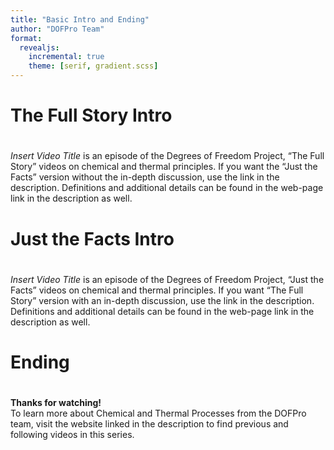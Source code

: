 ```yaml
---
title: "Basic Intro and Ending"
author: "DOFPro Team"
format:
  revealjs:
    incremental: true
    theme: [serif, gradient.scss]
---
```



# The Full Story Intro


#


::: {.bigger .centered}
*Insert Video Title* is an episode of the Degrees of Freedom Project, "The Full Story" videos on chemical and thermal principles. If you want the "Just the Facts" version without the in-depth discussion, use the link in the description. Definitions and additional details can be found in the web-page link in the description as well.
:::


# Just the Facts Intro


#


::: {.bigger .centered}
*Insert Video Title* is an episode of the Degrees of Freedom Project, "Just the Facts" videos on chemical and thermal principles. If you want "The Full Story" version with an in-depth discussion, use the link in the description. Definitions and additional details can be found in the web-page link in the description as well.
:::


# Ending


#


::: {.bigger .centered}
 $\textbf{Thanks for watching!}$ </br> To learn more about Chemical and Thermal Processes from the DOFPro team, visit the website linked in the description to find previous and following videos in this series.
:::
